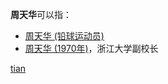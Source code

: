 '''周天华'''可以指：
* [[周天华_(铅球运动员)|周天华 (铅球运动员)]]
* [[周天华_(1970年)|周天华 (1970年)]]，浙江大学副校长

{{disambig}}

[[Category:三字周姓人名消歧義|tian]]